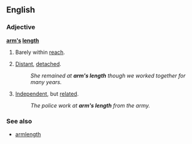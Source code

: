 ==English==

===Adjective===
{{wikipedia}}
'''[[arm#Etymology_2|arm]][['s]] [[length]]'''

# {{literally}} Barely within [[reach]].
# {{idiom}} [[distant|Distant]], [[detach]]ed.
#: ''She remained at '''arm's length''' though we worked together for many years.''
# {{idiom}} [[independent|Independent]], but [[related]].
#: ''The police work at '''arm's length''' from the army.''

===See also===
*[[armlength]]